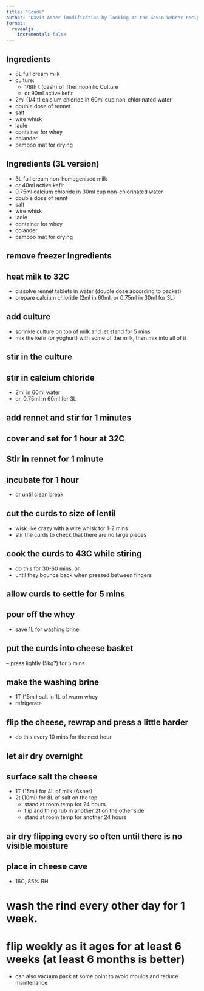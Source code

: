 ```yaml
---
title: "Gouda"
author: "David Asher (modification by looking at the Gavin Webber recipe)"
format: 
  revealjs:
    incremental: false
---
```


## Ingredients

- 8L full cream milk
- culture:
  - 1/8th t (dash) of Thermophilic Culture
  - or 90ml active kefir
- 2ml (1/4 t) calcium chloride in 60ml cup non-chlorinated water
- double dose of rennet
- salt
- wire whisk
- ladle
- container for whey
- colander
- bamboo mat for drying

## Ingredients (3L version)

- 3L full cream non-homogenised milk
- or 40ml active kefir
- 0.75ml calcium chloride in 30ml cup non-chlorinated water
- double dose of rennt
- salt
- wire whisk
- ladle
- container for whey
- colander
- bamboo mat for drying

## remove freezer Ingredients

## heat milk to 32C

- dissolve rennet tablets in water (double dose according to packet)
- prepare calcium chloride (2ml in 60ml, or 0.75ml in 30ml for 3L)

## add culture

- sprinkle culture on top of milk and let stand for 5 mins
- mix the kefir (or yoghurt) with some of the milk, then mix into all of it

## stir in the culture

## stir in calcium chloride

- 2ml in 60ml water
- or, 0.75ml in 60ml for 3L

## add rennet and stir for 1 minutes

## cover and set for 1 hour at 32C

## Stir in rennet for 1 minute

## incubate for 1 hour

- or until clean break

## cut the curds to size of lentil

- wisk like crazy with a wire whisk for 1-2 mins
- stir the curds to check that there are no large pieces

## cook the curds to 43C while stiring
 
- do this for 30-60 mins, or,
- until they bounce back when pressed between fingers

## allow curds to settle for 5 mins

## pour off the whey

- save 1L for washing brine

## put the curds into cheese basket

-- press lightly (5kg?) for 5 mins

## make the washing brine

- 1T (15ml) salt in 1L of warm whey
- refrigerate

## flip the cheese, rewrap and press a little harder

- do this every 10 mins for the next hour

## let air dry overnight

## surface salt the cheese

- 1T (15ml) for 4L of milk (Asher)
- 2t (10ml) for 8L of salt on the top
  - stand at room temp for 24 hours  
  - flip and thing rub in another 2t on the other side
  - stand at room temp for another 24 hours

## air dry flipping every so often until there is no visible moisture

## place in cheese cave

- 16C, 85% RH

# wash the rind every other day for 1 week.

# flip weekly as it ages for at least 6 weeks (at least 6 months is better)

- can also vacuum pack at some point to avoid moulds and reduce maintenance
